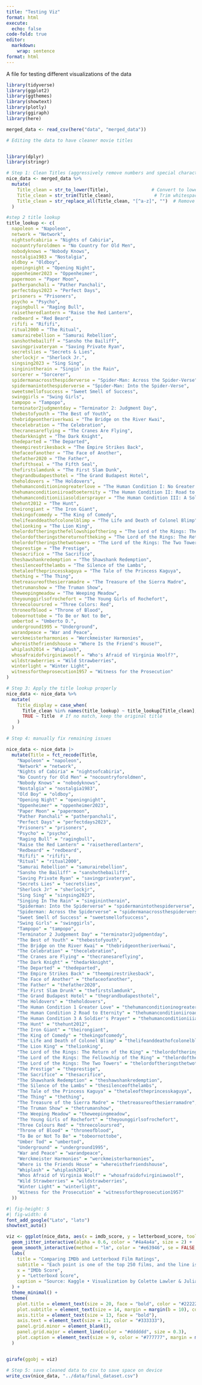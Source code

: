 ```yaml
---
title: "Testing Viz"
format: html
execute: 
  echo: false
code-fold: true  
editor: 
  markdown: 
    wrap: sentence
format: html
---
```


A file for testing different visualizations of the data

```r
library(tidyverse)
library(ggplot2)
library(ggthemes)
library(showtext)
library(plotly)
library(ggiraph)
library(here)

merged_data <- read_csv(here("data", "merged_data"))
```

```r
# Editing the data to have cleaner movie titles


library(dplyr)
library(stringr)

# Step 1: Clean Titles (aggressively remove numbers and special characters)
nice_data <- merged_data %>%
  mutate(
    Title_clean = str_to_lower(Title),                # Convert to lowercase
    Title_clean = str_trim(Title_clean),               # Trim whitespace
    Title_clean = str_replace_all(Title_clean, "[^a-z]", "")  # Remove everything except letters
  )

#step 2 title lookup 
title_lookup <- c(
  napoleon = "Napoleon",
  network = "Network",
  nightsofcabiria = "Nights of Cabiria",
  nocountryforoldmen = "No Country for Old Men",
  nobodyknows = "Nobody Knows",
  nostalgia1983 = "Nostalgia",
  oldboy = "Oldboy",
  openingnight = "Opening Night",
  oppenheimer2023 = "Oppenheimer",
  papermoon = "Paper Moon",
  patherpanchali = "Pather Panchali",
  perfectdays2023 = "Perfect Days",
  prisoners = "Prisoners",
  psycho = "Psycho",
  ragingbull = "Raging Bull",
  raisetheredlantern = "Raise the Red Lantern",
  redbeard = "Red Beard",
  rififi = "Rififi",
  ritual2000 = "The Ritual",
  samurairebellion = "Samurai Rebellion",
  sanshothebailiff = "Sansho the Bailiff",
  savingprivateryan = "Saving Private Ryan",
  secretslies = "Secrets & Lies",
  sherlockjr = "Sherlock Jr.",
  singsing2023 = "Sing Sing",
  singinintherain = "Singin' in the Rain",
  sorcerer = "Sorcerer",
  spidermanacrossthespiderverse = "Spider-Man: Across the Spider-Verse",
  spidermanintothespiderverse = "Spider-Man: Into the Spider-Verse",
  sweetsmellofsuccess = "Sweet Smell of Success",
  swinggirls = "Swing Girls",
  tampopo = "Tampopo",
  terminator2judgmentday = "Terminator 2: Judgment Day",
  thebestofyouth = "The Best of Youth",
  thebridgeontheriverkwai = "The Bridge on the River Kwai",
  thecelebration = "The Celebration",
  thecranesareflying = "The Cranes Are Flying",
  thedarkknight = "The Dark Knight",
  thedeparted = "The Departed",
  theempirestrikesback = "The Empire Strikes Back",
  thefaceofanother = "The Face of Another",
  thefather2020 = "The Father",
  thefifthseal = "The Fifth Seal",
  thefirstslamdunk = "The First Slam Dunk",
  thegrandbudapesthotel = "The Grand Budapest Hotel",
  theholdovers = "The Holdovers",
  thehumanconditioninogreaterlove = "The Human Condition I: No Greater Love",
  thehumanconditioniiroadtoeternity = "The Human Condition II: Road to Eternity",
  thehumanconditioniiiasoldiersprayer = "The Human Condition III: A Soldier's Prayer",
  thehunt2012 = "The Hunt",
  theirongiant = "The Iron Giant",
  thekingofcomedy = "The King of Comedy",
  thelifeanddeathofcolonelblimp = "The Life and Death of Colonel Blimp",
  thelionking = "The Lion King",
  thelordoftheringsthefellowshipofthering = "The Lord of the Rings: The Fellowship of the Ring",
  thelordoftheringsthereturnoftheking = "The Lord of the Rings: The Return of the King",
  thelordoftheringsthetwotowers = "The Lord of the Rings: The Two Towers",
  theprestige = "The Prestige",
  thesacrifice = "The Sacrifice",
  theshawshankredemption = "The Shawshank Redemption",
  thesilenceofthelambs = "The Silence of the Lambs",
  thetaleoftheprincesskaguya = "The Tale of the Princess Kaguya",
  thething = "The Thing",
  thetreasureofthesierramadre = "The Treasure of the Sierra Madre",
  thetrumanshow = "The Truman Show",
  theweepingmeadow = "The Weeping Meadow",
  theyounggirlsofrochefort = "The Young Girls of Rochefort",
  threecoloursred = "Three Colors: Red",
  throneofblood = "Throne of Blood",
  tobeornottobe = "To Be or Not to Be",
  umbertod = "Umberto D.",
  underground1995 = "Underground",
  warandpeace = "War and Peace",
  werckmeisterharmonies = "Werckmeister Harmonies",
  whereisthefriendshouse = "Where Is the Friend's House?",
  whiplash2014 = "Whiplash",
  whosafraidofvirginiawoolf = "Who's Afraid of Virginia Woolf?",
  wildstrawberries = "Wild Strawberries",
  winterlight = "Winter Light",
  witnessfortheprosecution1957 = "Witness for the Prosecution"
)

# Step 3: Apply the title lookup properly
nice_data <- nice_data %>%
  mutate(
    Title_display = case_when(
      Title_clean %in% names(title_lookup) ~ title_lookup[Title_clean],
      TRUE ~ Title  # If no match, keep the original title
    )
  )

# Step 4: manually fix remaining issues

nice_data <- nice_data |>
  mutate(Title = fct_recode(Title,
    "Napoleon" = "napoleon",
    "Network" = "network",
    "Nights of Cabiria" = "nightsofcabiria",
    "No Country for Old Men" = "nocountryforoldmen",
    "Nobody Knows" = "nobodyknows",
    "Nostalgia" = "nostalgia1983",
    "Old Boy" = "oldboy",
    "Opening Night" = "openingnight",
    "Oppenheimer" = "oppenheimer2023",
    "Paper Moon" = "papermoon",
    "Pather Panchali" = "patherpanchali",
    "Perfect Days" = "perfectdays2023",
    "Prisoners" = "prisoners",
    "Psycho" = "psycho",
    "Raging Bull" = "ragingbull",
    "Raise the Red Lantern" = "raisetheredlantern",
    "Redbeard" = "redbeard",
    "Rififi" = "rififi",
    "Ritual" = "ritual2000",
    "Samurai Rebellion" = "samurairebellion",
    "Sansho the Bailiff" = "sanshothebailiff",
    "Saving Private Ryan" = "savingprivateryan",
    "Secrets Lies" = "secretslies",
    "Sherlock Jr" = "sherlockjr",
    "Sing Sing" = "singsing2023",
    "Singing In The Rain" = "singinintherain",
    "Spiderman: Into the Spiderverse" = "spidermanintothespiderverse",
    "Spiderman: Across the Spiderverse" = "spidermanacrossthespiderverse",
    "Sweet Smell of Success" = "sweetsmellofsuccess",
    "Swing Girls" = "swinggirls",
    "Tampopo" = "tampopo",
    "Terminator 2 Judgement Day" = "terminator2judgmentday",
    "The Best of Youth" = "thebestofyouth",
    "The Bridge on the River Kwai" = "thebridgeontheriverkwai",
    "The Celebration" = "thecelebration",
    "The Cranes are Flying" = "thecranesareflying",
    "The Dark Knight" = "thedarkknight",
    "The Departed" = "thedeparted",
    "The Empire Strikes Back" = "theempirestrikesback",
    "The Face of Another" = "thefaceofanother",
    "The Father" = "thefather2020",
    "The First Slam Drunk" = "thefirstslamdunk",
    "The Grand Budapest Hotel" = "thegrandbudapesthotel",
    "The Holdovers" = "theholdovers",
    "The Human Condition 1 Greater Love" = "thehumanconditioninogreaterlove",
    "The Human Condition 2 Road to Eternity" = "thehumanconditioniiroadtoeternity",
    "The Human Condition 3 A Soldier's Prayer" = "thehumanconditioniiiasoldiersprayer",
    "The Hunt" = "thehunt2012",
    "The Iron Giant" = "theirongiant",
    "The King of Comedy" = "thekingofcomedy",
    "The Life and Death of Colonel Blimp" = "thelifeanddeathofcolonelblimp",
    "The Lion King" = "thelionking",
    "The Lord of the Rings: The Return of the King" = "thelordoftheringsthereturnoftheking",
    "The Lord of the Rings: The Fellowship of the Ring" = "thelordoftheringsthefellowshipofthering",
    "The Lord of the Rings: The Two Towers" = "thelordoftheringsthetwotowers",
    "The Prestige" = "theprestige",
    "The Sacrifice" = "thesacrifice",
    "The Shawshank Redemption" = "theshawshankredemption",
    "The Silence of the Lambs" = "thesilenceofthelambs",
    "The Tale of the Princess Kaguya" = "thetaleoftheprincesskaguya",
    "The Thing" = "thething",
    "The Treasure of the Sierra Madre" = "thetreasureofthesierramadre",
    "The Truman Show" = "thetrumanshow",
    "The Weeping Meadow" = "theweepingmeadow",
    "The Young Girls of Rochefort" = "theyounggirlsofrochefort",
    "Three Colours Red" = "threecoloursred",
    "Throne of Blood" = "throneofblood",
    "To Be or Not To Be" = "tobeornottobe",
    "Umber Tod" = "umbertod",
    "Underground" = "underground1995",
    "War and Peace" = "warandpeace",
    "Werckmeister Harmonies" = "werckmeisterharmonies",
    "Where is the Friends House" = "whereisthefriendshouse",
    "Whiplash" = "whiplash2014",
    "Whos Afraid of Virginia Woolf" = "whosafraidofvirginiawoolf",
    "Wild Strawberries" = "wildstrawberries",
    "Winter Light" = "winterlight",
    "Witness for the Prosecution" = "witnessfortheprosecution1957"
  ))

```


```r
#| fig-height: 5
#| fig-width: 6
font_add_google("Lato", "lato")
showtext_auto()

viz <- ggplot(nice_data, aes(x = imdb_score, y = letterboxd_score, tooltip = Title)) +
  geom_jitter_interactive(alpha = 0.6, color = "#4a4a4a", size = 2) +
  geom_smooth_interactive(method = "lm", color = "#e63946", se = FALSE, size = 1.2) +
  labs(
    title = "Comparing IMDb and Letterboxd Film Ratings",
    subtitle = "Each point is one of the top 250 films, and the line is a linear model illustrating their relationship.",
    x = "IMDb Score",
    y = "Letterboxd Score",
    caption = "Source: Kaggle • Visualization by Colette Lawler & Julia Prewitt"
  ) +
  theme_minimal() +
  theme(
    plot.title = element_text(size = 20, face = "bold", color = "#222222"),
    plot.subtitle = element_text(size = 14, margin = margin(b = 10), color = "#555555"),
    axis.title = element_text(size = 13, face = "bold"),
    axis.text = element_text(size = 11, color = "#333333"),
    panel.grid.minor = element_blank(),
    panel.grid.major = element_line(color = "#dddddd", size = 0.3),
    plot.caption = element_text(size = 9, color = "#777777", margin = margin(t = 10))
  )


girafe(ggobj = viz)

```

```r
# Step 5: save cleaned data to csv to save space on device
write_csv(nice_data, "../data/final_dataset.csv")
```
